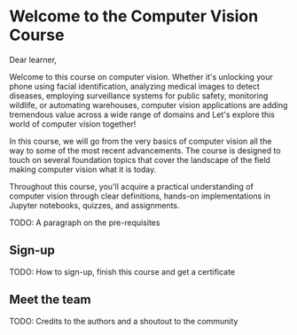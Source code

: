 # Welcome to the Computer Vision Course

Dear learner,

Welcome to this course on computer vision. Whether it's unlocking your phone using facial identification, analyzing medical images to detect diseases, employing surveillance systems for public safety, monitoring wildlife, or automating warehouses, computer vision applications are adding tremendous value across a wide range of domains and Let's explore this world of computer vision together!

In this course, we will go from the very basics of computer vision all the way to some of the most recent advancements. The course is designed to touch on several foundation topics that cover the landscape of the field making computer vision what it is today.

Throughout this course, you'll acquire a practical understanding of computer vision through clear definitions, hands-on implementations in Jupyter notebooks, quizzes, and assignments.

TODO: A paragraph on the pre-requisites

## Sign-up

TODO: How to sign-up, finish this course and get a certificate

## Meet the team

TODO: Credits to the authors and a shoutout to the community
